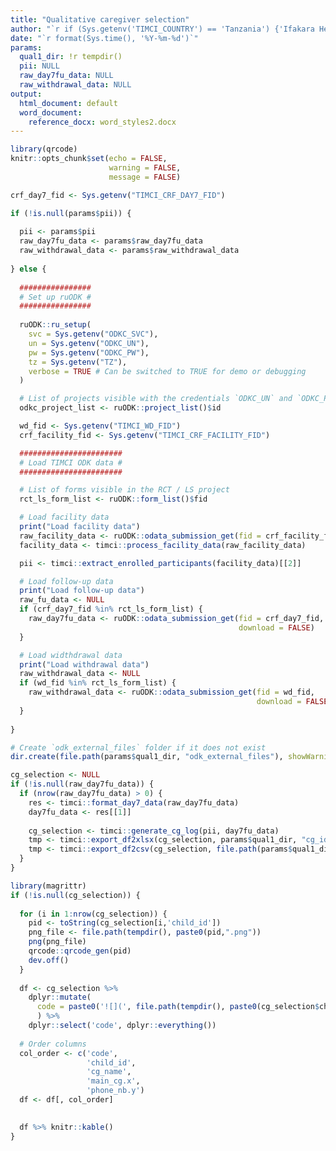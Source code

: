 ```yaml
---
title: "Qualitative caregiver selection"
author: "`r if (Sys.getenv('TIMCI_COUNTRY') == 'Tanzania') {'Ifakara Health Institute (IHI)'} else if (Sys.getenv('TIMCI_COUNTRY') == 'India') {'King George s Medical University (KGMU)'} else if (Sys.getenv('TIMCI_COUNTRY') == 'Senegal') {'Université Cheikh Anta Diop de Dakar (UCAD)'} else if (Sys.getenv('TIMCI_COUNTRY') == 'Kenya') {'University of Nairobi (UoN)'} else if (Sys.getenv('TIMCI_COUNTRY') == 'Myanmar') {'Burnet Institute (BI)'} else {'Swiss Tropical and Public Health Institute (Swiss TPH)'}`"
date: "`r format(Sys.time(), '%Y-%m-%d')`"
params:
  qual1_dir: !r tempdir()
  pii: NULL
  raw_day7fu_data: NULL
  raw_withdrawal_data: NULL
output:
  html_document: default
  word_document:
    reference_docx: word_styles2.docx
---
```


```r
library(qrcode)
knitr::opts_chunk$set(echo = FALSE,
                      warning = FALSE,
                      message = FALSE)
```

```r
crf_day7_fid <- Sys.getenv("TIMCI_CRF_DAY7_FID")

if (!is.null(params$pii)) {
  
  pii <- params$pii
  raw_day7fu_data <- params$raw_day7fu_data
  raw_withdrawal_data <- params$raw_withdrawal_data
  
} else {
  
  ################
  # Set up ruODK #
  ################
  
  ruODK::ru_setup(
    svc = Sys.getenv("ODKC_SVC"),
    un = Sys.getenv("ODKC_UN"),
    pw = Sys.getenv("ODKC_PW"),
    tz = Sys.getenv("TZ"),
    verbose = TRUE # Can be switched to TRUE for demo or debugging
  )

  # List of projects visible with the credentials `ODKC_UN` and `ODKC_PW`
  odkc_project_list <- ruODK::project_list()$id

  wd_fid <- Sys.getenv("TIMCI_WD_FID")
  crf_facility_fid <- Sys.getenv("TIMCI_CRF_FACILITY_FID")

  #######################
  # Load TIMCI ODK data #
  #######################

  # List of forms visible in the RCT / LS project
  rct_ls_form_list <- ruODK::form_list()$fid

  # Load facility data
  print("Load facility data")
  raw_facility_data <- ruODK::odata_submission_get(fid = crf_facility_fid)
  facility_data <- timci::process_facility_data(raw_facility_data)

  pii <- timci::extract_enrolled_participants(facility_data)[[2]]

  # Load follow-up data
  print("Load follow-up data")
  raw_fu_data <- NULL
  if (crf_day7_fid %in% rct_ls_form_list) {
    raw_day7fu_data <- ruODK::odata_submission_get(fid = crf_day7_fid,
                                                   download = FALSE)
  }

  # Load widthdrawal data
  print("Load withdrawal data")
  raw_withdrawal_data <- NULL
  if (wd_fid %in% rct_ls_form_list) {
    raw_withdrawal_data <- ruODK::odata_submission_get(fid = wd_fid,
                                                       download = FALSE)
  }
  
}
```

```r
# Create `odk_external_files` folder if it does not exist
dir.create(file.path(params$qual1_dir, "odk_external_files"), showWarnings = FALSE)

cg_selection <- NULL
if (!is.null(raw_day7fu_data)) {
  if (nrow(raw_day7fu_data) > 0) {
    res <- timci::format_day7_data(raw_day7fu_data)
    day7fu_data <- res[[1]]
    
    cg_selection <- timci::generate_cg_log(pii, day7fu_data)
    tmp <- timci::export_df2xlsx(cg_selection, params$qual1_dir, "cg_idi_participants")
    tmp <- timci::export_df2csv(cg_selection, file.path(params$qual1_dir, "odk_external_files"), "cg_idi_participants")
  }
}
```

```r
library(magrittr)
if (!is.null(cg_selection)) {
  
  for (i in 1:nrow(cg_selection)) {
    pid <- toString(cg_selection[i,'child_id'])
    png_file <- file.path(tempdir(), paste0(pid,".png"))
    png(png_file)
    qrcode::qrcode_gen(pid)
    dev.off()
  }
  
  df <- cg_selection %>%
    dplyr::mutate(
      code = paste0('![](', file.path(tempdir(), paste0(cg_selection$child_id,".png")), ')', '{width=0.75in}')
      ) %>%
    dplyr::select('code', dplyr::everything())
  
  # Order columns
  col_order <- c('code',
                 'child_id',
                 'cg_name',
                 'main_cg.x',
                 'phone_nb.y')
  df <- df[, col_order]

  
  df %>% knitr::kable()
}
```

